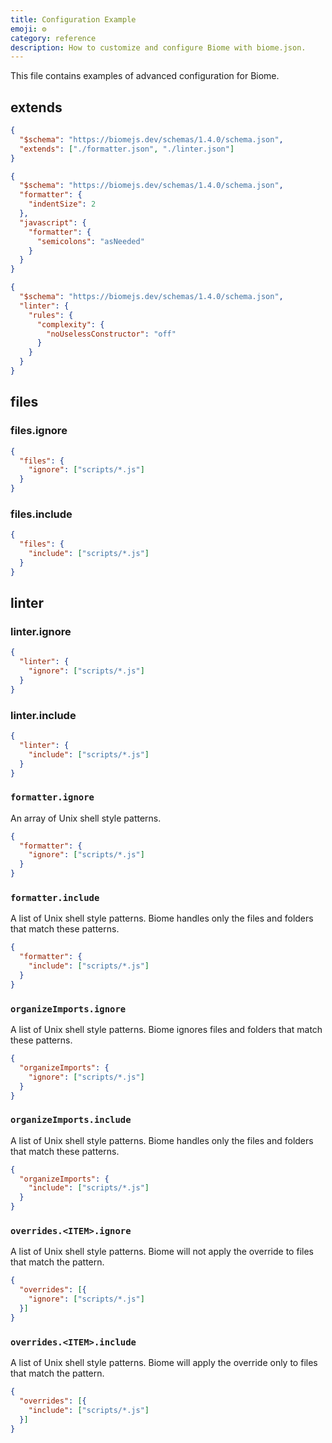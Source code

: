 ```yaml
---
title: Configuration Example
emoji: ⚙️
category: reference
description: How to customize and configure Biome with biome.json.
---
```


This file contains examples of advanced configuration for Biome.

## extends

```json title="biome.json"
{
  "$schema": "https://biomejs.dev/schemas/1.4.0/schema.json",
  "extends": ["./formatter.json", "./linter.json"]
}
```

```json title="formatter.json"
{
  "$schema": "https://biomejs.dev/schemas/1.4.0/schema.json",
  "formatter": {
    "indentSize": 2
  },
  "javascript": {
    "formatter": {
      "semicolons": "asNeeded"
    }
  }
}
```

```json title="linter.json"
{
  "$schema": "https://biomejs.dev/schemas/1.4.0/schema.json",
  "linter": {
    "rules": {
      "complexity": {
        "noUselessConstructor": "off"
      }
    }
  }
}
```

## files

### files.ignore


```json title="biome.json"
{
  "files": {
    "ignore": ["scripts/*.js"]
  }
}
```

### files.include


```json title="biome.json"
{
  "files": {
    "include": ["scripts/*.js"]
  }
}
```

## linter
### linter.ignore


```json title="biome.json"
{
  "linter": {
    "ignore": ["scripts/*.js"]
  }
}
```

### linter.include


```json title="biome.json"
{
  "linter": {
    "include": ["scripts/*.js"]
  }
}
```

 ### `formatter.ignore`

 An array of Unix shell style patterns.



 ```json title="biome.json"
 {
   "formatter": {
     "ignore": ["scripts/*.js"]
   }
 }
 ```

 ### `formatter.include`

 A list of Unix shell style patterns. Biome handles only the files and folders that
 match these patterns.



 ```json title="biome.json"
 {
   "formatter": {
     "include": ["scripts/*.js"]
   }
 }
 ```

### `organizeImports.ignore`


A list of Unix shell style patterns. Biome ignores files and folders that match these patterns.



```json title="biome.json"
{
  "organizeImports": {
    "ignore": ["scripts/*.js"]
  }
}
```


### `organizeImports.include`

A list of Unix shell style patterns. Biome handles only the files and folders that
match these patterns.



```json title="biome.json"
{
  "organizeImports": {
    "include": ["scripts/*.js"]
  }
}
```

### `overrides.<ITEM>.ignore`

A list of Unix shell style patterns. Biome will not apply the override to files that match the pattern.



```json title="biome.json"
{
  "overrides": [{
    "ignore": ["scripts/*.js"]
  }]
}
```

### `overrides.<ITEM>.include`

A list of Unix shell style patterns. Biome will apply the override only to files that match the pattern.



```json title="biome.json"
{
  "overrides": [{
    "include": ["scripts/*.js"]
  }]
}
```
